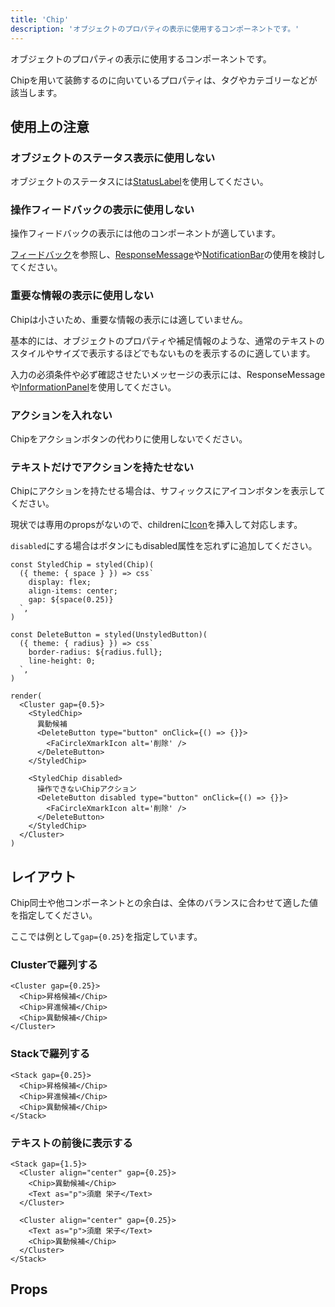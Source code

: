 ```yaml
---
title: 'Chip'
description: 'オブジェクトのプロパティの表示に使用するコンポーネントです。'
---
```


オブジェクトのプロパティの表示に使用するコンポーネントです。

Chipを用いて装飾するのに向いているプロパティは、タグやカテゴリーなどが該当します。

<ComponentStory name="Chip" />

## 使用上の注意

### オブジェクトのステータス表示に使用しない

オブジェクトのステータスには[StatusLabel](/products/components/status-label/)を使用してください。

### 操作フィードバックの表示に使用しない

操作フィードバックの表示には他のコンポーネントが適しています。

[フィードバック](/products/design-patterns/feedback/)を参照し、[ResponseMessage](/products/components/response-message/)や[NotificationBar](/products/components/notification-bar/)の使用を検討してください。

### 重要な情報の表示に使用しない

Chipは小さいため、重要な情報の表示には適していません。

基本的には、オブジェクトのプロパティや補足情報のような、通常のテキストのスタイルやサイズで表示するほどでもないものを表示するのに適しています。

入力の必須条件や必ず確認させたいメッセージの表示には、ResponseMessageや[InformationPanel](/products/components/information-panel/)を使用してください。

### アクションを入れない

Chipをアクションボタンの代わりに使用しないでください。

### テキストだけでアクションを持たせない

Chipにアクションを持たせる場合は、サフィックスにアイコンボタンを表示してください。

現状では専用のpropsがないので、childrenに[Icon](/products/components/icon/)を挿入して対応します。

`disabled`にする場合はボタンにもdisabled属性を忘れずに追加してください。

```tsx editable withStyled codeBlock
const StyledChip = styled(Chip)(
  ({ theme: { space } }) => css`
    display: flex;
    align-items: center;
    gap: ${space(0.25)}
  `,
)

const DeleteButton = styled(UnstyledButton)(
  ({ theme: { radius} }) => css`
    border-radius: ${radius.full};
    line-height: 0;
  `,
)

render(
  <Cluster gap={0.5}>
    <StyledChip>
      異動候補
      <DeleteButton type="button" onClick={() => {}}>
        <FaCircleXmarkIcon alt='削除' />
      </DeleteButton>
    </StyledChip>

    <StyledChip disabled>
      操作できないChipアクション
      <DeleteButton disabled type="button" onClick={() => {}}>
        <FaCircleXmarkIcon alt='削除' />
      </DeleteButton>
    </StyledChip>
  </Cluster>
)
```

## レイアウト

Chip同士や他コンポーネントとの余白は、全体のバランスに合わせて適した値を指定してください。

ここでは例として`gap={0.25}`を指定しています。

### Clusterで羅列する

```tsx editable codeBlock
<Cluster gap={0.25}>
  <Chip>昇格候補</Chip>
  <Chip>昇進候補</Chip>
  <Chip>異動候補</Chip>
</Cluster>
```

### Stackで羅列する

```tsx editable codeBlock
<Stack gap={0.25}>
  <Chip>昇格候補</Chip>
  <Chip>昇進候補</Chip>
  <Chip>異動候補</Chip>
</Stack>
```

### テキストの前後に表示する

```tsx editable codeBlock
<Stack gap={1.5}>
  <Cluster align="center" gap={0.25}>
    <Chip>異動候補</Chip>
    <Text as="p">須磨 栄子</Text>
  </Cluster>

  <Cluster align="center" gap={0.25}>
    <Text as="p">須磨 栄子</Text>
    <Chip>異動候補</Chip>
  </Cluster>
</Stack>
```

## Props

<ComponentPropsTable name="Chip" />


